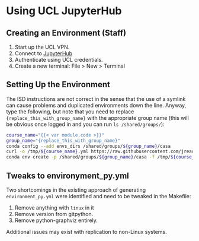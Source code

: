 # Using UCL JupyterHub

## Creating an Environment (Staff)

1. Start up the UCL VPN.
2. Connect to [JupyterHub](https://jupyter.data-science.rc.ucl.ac.uk/)
3. Authenticate using UCL credentials.
4. Create a new terminal: File > New > Terminal

## Setting Up the Environment

The ISD instructions are not correct in the sense that the use of a symlink can cause problems and duplicated environments down the line. Anyway, type the following, but note that you need to replace `{replace_this_with_group_name}` with the appropriate group name (this will be obvious once logged in and you can run `ls /shared/groups/`):

```bash
course_name="{{< var module.code >}}"
group_name="{replace_this_with_group_name}"
conda config --add envs_dirs /shared/groups/${group_name}/casa
curl -o /tmp/${course_name}.yml https://raw.githubusercontent.com/jreades/sds_env/master/conda/environment_py.yml
conda env create -p /shared/groups/${group_name}/casa -f /tmp/${course_name}.yml
```

## Tweaks to environyment_py.yml

Two shortcomings in the existing approach of generating `environment_py.yml` were identified and need to be tweaked in the Makefile:

1. Remove anything with `linux` in it 
2. Remove version from gitpython.
3. Remove python-graphviz entirely.

Additional issues may exist with replication to non-Linux systems.
